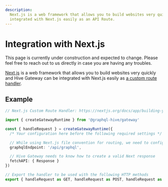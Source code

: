 ```yaml
---
description:
  Next.js is a web framework that allows you to build websites very quickly and Hive Gateway can be
  integrated with Next.js easily as an API Route.
---
```



# Integration with Next.js

<Callout>
  This page is currently under construction and expected to change. Please feel free to reach out to
  us directly in case you are having any troubles.
</Callout>

[Next.js](https://nextjs.org) is a web framework that allows you to build websites very quickly and
Hive Gateway can be integrated with Next.js easily as
[a custom route handler](https://nextjs.org/docs/app/building-your-application/routing/router-handlers).

## Example

```ts
// Next.js Custom Route Handler: https://nextjs.org/docs/app/building-your-application/routing/router-handlers

import { createGatewayRuntime } from '@graphql-hive/gateway'

const { handleRequest } = createGatewayRuntime({
  /* Your configuration here before the following required settings */

  // While using Next.js file convention for routing, we need to configure Hive Gateway to use the correct endpoint
  graphqlEndpoint: '/api/graphql',

  // Hive Gateway needs to know how to create a valid Next response
  fetchAPI: { Response }
})

// Export the handler to be used with the following HTTP methods
export { handleRequest as GET, handleRequest as POST, handleRequest as OPTIONS }
```
